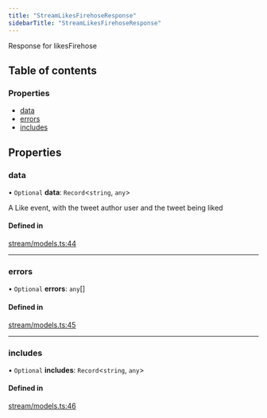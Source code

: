 ```yaml
---
title: "StreamLikesFirehoseResponse"
sidebarTitle: "StreamLikesFirehoseResponse"
---
```


Response for likesFirehose

## Table of contents

### Properties

- [data](/xdks/typescript/reference/interfaces/StreamLikesFirehoseResponse#data)
- [errors](/xdks/typescript/reference/interfaces/StreamLikesFirehoseResponse#errors)
- [includes](/xdks/typescript/reference/interfaces/StreamLikesFirehoseResponse#includes)

## Properties

### data

• `Optional` **data**: `Record`\<`string`, `any`\>

A Like event, with the tweet author user and the tweet being liked

#### Defined in

[stream/models.ts:44](https://github.com/xdevplatform/xdk/blob/298ca9350d035e40e7c8ee0753c50052819a41e2/xdk/typescript/src/stream/models.ts#L44)

___

### errors

• `Optional` **errors**: `any`[]

#### Defined in

[stream/models.ts:45](https://github.com/xdevplatform/xdk/blob/298ca9350d035e40e7c8ee0753c50052819a41e2/xdk/typescript/src/stream/models.ts#L45)

___

### includes

• `Optional` **includes**: `Record`\<`string`, `any`\>

#### Defined in

[stream/models.ts:46](https://github.com/xdevplatform/xdk/blob/298ca9350d035e40e7c8ee0753c50052819a41e2/xdk/typescript/src/stream/models.ts#L46)
